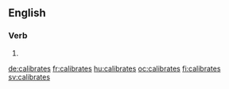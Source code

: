 ==English==

===Verb===
{{head|en|verb form}}

# {{en-third-person singular of|calibrate}}

[[de:calibrates]]
[[fr:calibrates]]
[[hu:calibrates]]
[[oc:calibrates]]
[[fi:calibrates]]
[[sv:calibrates]]